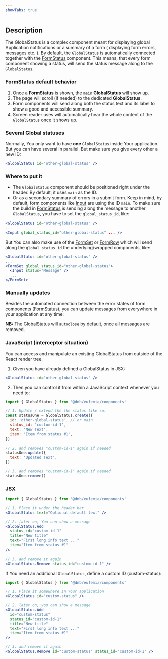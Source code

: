 ```yaml
---
showTabs: true
---
```


## Description

The GlobalStatus is a complex component meant for displaying global Application notifications or a summary of a form ( displaying form errors, messages etc. ).
By default, the `GlobalStatus` is automatically connected together with the [FormStatus](/uilib/components/form-status) component. This means, that every form component showing a status, will send the status message along to the `GlobalStatus`.

### FormStatus default behavior

1. Once a **FormStatus** is shown, the `main` **GlobalStatus** will show up.
1. The page will scroll (if needed) to the dedicated **GlobalStatus**.
1. Form components will send along both the status text and its label to show a good and accessible summary.
1. Screen reader uses will automatically hear the whole content of the `GlobalStatus` once it shows up.

### Several Global statuses

Normally, You only want to have **one** `GlobalStatus` inside Your application. But you can have several in parallel. But make sure you give every other a new ID:

```jsx
<GlobalStatus id="other-global-status" />
```

### Where to put it

- The `GlobalStatus` component should be positioned right under the header. By default, it uses `main` as the ID.
- Or as a secondary summary of errors in a submit form. Keep in mind, by default, form components like [Input](/uilib/components/input) are using the ID `main`. To make sure the build in [FormStatus](/uilib/components/form-status) is sending along the message to another `GlobalStatus`, you have to set the `global_status_id`, like:

```jsx
<GlobalStatus id="other-global-status" />
...
<Input global_status_id="other-global-status" ... />
```

But You can also make use of the [FormSet](/uilib/components/form-set) or [FormRow](/uilib/components/form-row) which will send along the `global_status_id` the underlying/wrapped components, like:

```jsx
<GlobalStatus id="other-global-status" />
...
<FormSet global_status_id="other-global-status">
  <Input status="Message" />
  ...
</FormSet>
```

### Manually updates

Besides the automated connection between the error states of form components ([FormStatus](/uilib/components/form-status)), you can update messages from everywhere in your application at any time:

**NB:** The GlobalStatus will `autoclose` by default, once all messages are removed.

### JavaScript (interceptor situation)

You can access and manipulate an existing GlobalStatus from outside of the React render tree.

1. Given you have already defined a GlobalStatus in JSX:

```jsx
<GlobalStatus id="other-global-status" />
```

2. Then you can control it from within a JavaScript context whenever you need to:

```js
import { GlobalStatus } from '@dnb/eufemia/components'

// 1. Update / extend the the status like so:
const statusOne = GlobalStatus.create({
  id: 'other-global-status', // or main
  status_id: 'custom-id-1',
  text: 'New Text',
  item: 'Item from status #1',
})

// 2. and removes "custom-id-1" again if needed
statusOne.update({
  text: 'Updated Text',
})

// 3. and removes "custom-id-1" again if needed
statusOne.remove()
```

### JSX

```jsx
import { GlobalStatus } from '@dnb/eufemia/components'

// 1. Place it under the header bar
<GlobalStatus text="Optional default text" />

// 2. later on, You can show a message
<GlobalStatus.Add
  status_id="custom-id-1"
  title="New title"
  text="First long info text ..."
  item="Item from status #1"
/>

// 3. and remove it again
<GlobalStatus.Remove status_id="custom-id-1" />
```

If You need an additional `GlobalStatus`, define a custom ID (custom-status):

```jsx
import { GlobalStatus } from '@dnb/eufemia/components'

// 1. Place it somewhere in Your application
<GlobalStatus id="custom-status" />

// 2. later on, you can show a message
<GlobalStatus.Add
  id="custom-status"
  status_id="custom-id-1"
  title="New title"
  text="First long info text ..."
  item="Item from status #1"
/>

// 3. and remove it again
<GlobalStatus.Remove id="custom-status" status_id="custom-id-1" />
```
